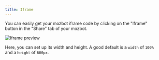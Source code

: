 ```yaml
---
title: Iframe
---
```


You can easily get your mozbot iframe code by clicking on the "Iframe" button in the "Share" tab of your mozbot.

<Frame>
  <img
    src="/images/embeddings/iframe/iframe-preview.png"
    alt="Iframe preview"
  />
</Frame>

Here, you can set up its width and height. A good default is a `width` of `100%` and a `height` of `600px`.
